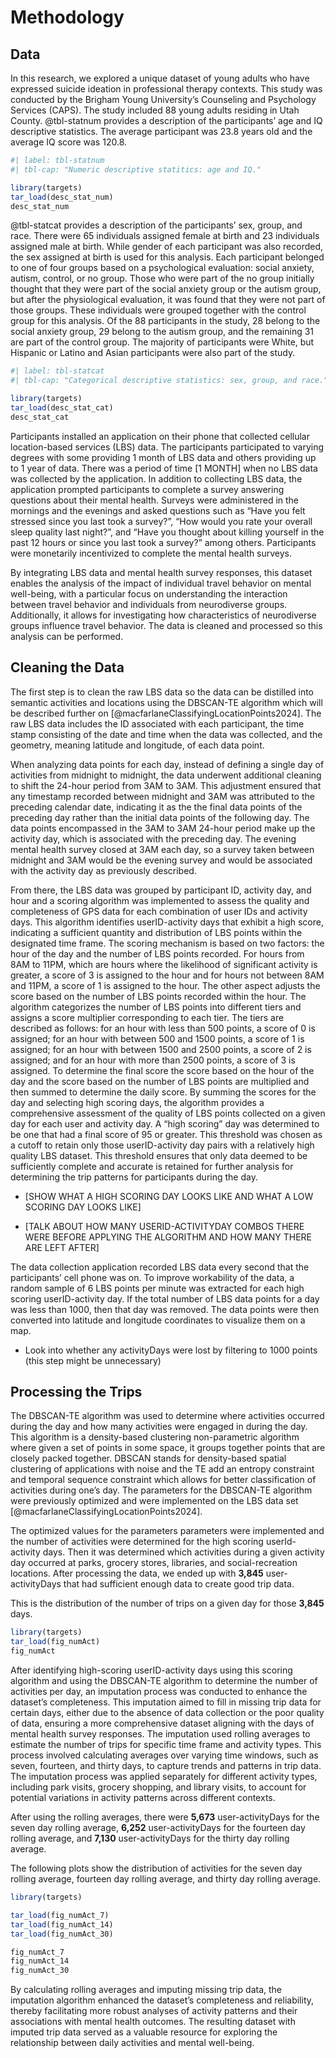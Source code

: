 # Methodology

## Data

In this research, we explored a unique dataset of young adults who have expressed suicide ideation in professional therapy contexts. This study was conducted by the Brigham Young University’s Counseling and Psychology Services (CAPS). The study included 88 young adults residing in Utah County. @tbl-statnum provides a description of the participants' age and IQ descriptive statistics. The average participant was 23.8 years old and the average IQ score was 120.8.

```r
#| label: tbl-statnum
#| tbl-cap: "Numeric descriptive statitics: age and IQ."

library(targets)
tar_load(desc_stat_num)
desc_stat_num
```

@tbl-statcat provides a description of the participants' sex, group, and race. There were 65 individuals assigned female at birth and 23 individuals assigned male at birth. While gender of each participant was also recorded, the sex assigned at birth is used for this analysis. Each participant belonged to one of four groups based on a psychological evaluation: social anxiety, autism, control, or no group. Those who were part of the no group initially thought that they were part of the social anxiety group or the autism group, but after the physiological evaluation, it was found that they were not part of those groups. These individuals were grouped together with the control group for this analysis. Of the 88 participants in the study, 28 belong to the social anxiety group, 29 belong to the autism group, and the remaining 31 are part of the control group. The majority of participants were White, but Hispanic or Latino and Asian participants were also part of the study.

```r
#| label: tbl-statcat
#| tbl-cap: "Categorical descriptive statistics: sex, group, and race."

library(targets)
tar_load(desc_stat_cat)
desc_stat_cat
```

Participants installed an application on their phone that collected cellular location-based services (LBS) data. The participants participated to varying degrees with some providing 1 month of LBS data and others providing up to 1 year of data. There was a period of time \[1 MONTH\] when no LBS data was collected by the application. In addition to collecting LBS data, the application prompted participants to complete a survey answering questions about their mental health. Surveys were administered in the mornings and the evenings and asked questions such as “Have you felt stressed since you last took a survey?”, “How would you rate your overall sleep quality last night?”, and “Have you thought about killing yourself in the past 12 hours or since you last took a survey?” among others. Participants were monetarily incentivized to complete the mental health surveys. 

By integrating LBS data and mental health survey responses, this dataset enables the analysis of the impact of individual travel behavior on mental well-being, with a particular focus on understanding the interaction between travel behavior and individuals from neurodiverse groups. Additionally, it allows for investigating how characteristics of neurodiverse groups influence travel behavior. The data is cleaned and processed so this analysis can be performed.

## Cleaning the Data

The first step is to clean the raw LBS data so the data can be distilled into semantic activities and locations using the DBSCAN-TE algorithm which will be described further on [@macfarlaneClassifyingLocationPoints2024]. The raw LBS data includes the ID associated with each participant, the time stamp consisting of the date and time when the data was collected, and the geometry, meaning latitude and longitude, of each data point. 

When analyzing data points for each day, instead of defining a single day of activities from midnight to midnight, the data underwent additional cleaning to shift the 24-hour period from 3AM to 3AM. This adjustment ensured that any timestamp recorded between midnight and 3AM was attributed to the preceding calendar date, indicating it as the the final data points of the preceding day rather than the initial data points of the following day. The data points encompassed in the 3AM to 3AM 24-hour period make up the activity day, which is associated with the preceding day. The evening mental health survey closed at 3AM each day, so a survey taken between midnight and 3AM would be the evening survey and would be associated with the activity day as previously described. 

From there, the LBS data was grouped by participant ID, activity day, and hour and a scoring algorithm was implemented to assess the quality and completeness of GPS data for each combination of user IDs and activity days. This algorithm identifies userID-activity days that exhibit a high score, indicating a sufficient quantity and distribution of LBS points within the designated time frame. The scoring mechanism is based on two factors: the hour of the day and the number of LBS points recorded. For hours from 8AM to 11PM, which are hours where the likelihood of significant activity is greater, a score of 3 is assigned to the hour and for hours not between 8AM and 11PM, a score of 1 is assigned to the hour. The other aspect adjusts the score based on the number of LBS points recorded within the hour. The algorithm categorizes the number of LBS points into different tiers and assigns a score multiplier corresponding to each tier. The tiers are described as follows: for an hour with less than 500 points, a score of 0 is assigned; for an hour with between 500 and 1500 points, a score of 1 is assigned; for an hour with between 1500 and 2500 points, a score of 2 is assigned; and for an hour with more than 2500 points, a score of 3 is assigned. To determine the final score the score based on the hour of the day and the score based on the number of LBS points are multiplied and then summed to determine the daily score. By summing the scores for the day and selecting high scoring days, the algorithm provides a comprehensive assessment of the quality of LBS points collected on a given day for each user and activity day. A “high scoring” day was determined to be one that had a final score of 95 or greater. This threshold was chosen as a cutoff to retain only those userID-activity day pairs with a relatively high quality LBS dataset. This threshold ensures that only data deemed to be sufficiently complete and accurate is retained for further analysis for determining the trip patterns for participants during the day. 

-   \[SHOW WHAT A HIGH SCORING DAY LOOKS LIKE AND WHAT A LOW SCORING DAY LOOKS LIKE\] 

-   \[TALK ABOUT HOW MANY USERID-ACTIVITYDAY COMBOS THERE WERE BEFORE APPLYING THE ALGORITHM AND HOW MANY THERE ARE LEFT AFTER\]

The data collection application recorded LBS data every second that the participants' cell phone was on. To improve workability of the data, a random sample of 6 LBS points per minute was extracted for each high scoring userID-activity day. If the total number of LBS data points for a day was less than 1000, then that day was removed. The data points were then converted into latitude and longitude coordinates to visualize them on a map.

-   Look into whether any activityDays were lost by filtering to 1000 points (this step might be unnecessary)

## Processing the Trips

The DBSCAN-TE algorithm was used to determine where activities occurred during the day and how many activities were engaged in during the day. This algorithm is a density-based clustering non-parametric algorithm where given a set of points in some space, it groups together points that are closely packed together. DBSCAN stands for density-based spatial clustering of applications with noise and the TE add an entropy constraint and temporal sequence constraint which allows for better classification of activities during one’s day. The parameters for the DBSCAN-TE algorithm were previously optimized and were implemented on the LBS data set [@macfarlaneClassifyingLocationPoints2024].

The optimized values for the parameters parameters were implemented and the number of activities were determined for the high scoring userId-activity days. Then it was determined which activities during a given activity day occurred at parks, grocery stores, libraries, and social-recreation locations. After processing the data, we ended up with **3,845** user-activityDays that had sufficient enough data to create good trip data.

This is the distribution of the number of trips on a given day for those **3,845** days.

```r
library(targets)
tar_load(fig_numAct)
fig_numAct
```

After identifying high-scoring userID-activity days using this scoring algorithm and using the DBSCAN-TE algorithm to determine the number of activities per day, an imputation process was conducted to enhance the dataset's completeness. This imputation aimed to fill in missing trip data for certain days, either due to the absence of data collection or the poor quality of data, ensuring a more comprehensive dataset aligning with the days of mental health survey responses. The imputation used rolling averages to estimate the number of trips for specific time frame and activity types. This process involved calculating averages over varying time windows, such as seven, fourteen, and thirty days, to capture trends and patterns in trip data. The imputation process was applied separately for different activity types, including park visits, grocery shopping, and library visits, to account for potential variations in activity patterns across different contexts.

After using the rolling averages, there were **5,673** user-activityDays for the seven day rolling average, **6,252** user-activityDays for the fourteen day rolling average, and **7,130** user-activityDays for the thirty day rolling average.

The following plots show the distribution of activities for the seven day rolling average, fourteen day rolling average, and thirty day rolling average. 

```r
library(targets)

tar_load(fig_numAct_7)
tar_load(fig_numAct_14)
tar_load(fig_numAct_30)

fig_numAct_7
fig_numAct_14
fig_numAct_30
```

By calculating rolling averages and imputing missing trip data, the imputation algorithm enhanced the dataset's completeness and reliability, thereby facilitating more robust analyses of activity patterns and their associations with mental health outcomes. The resulting dataset with imputed trip data served as a valuable resource for exploring the relationship between daily activities and mental well-being.
